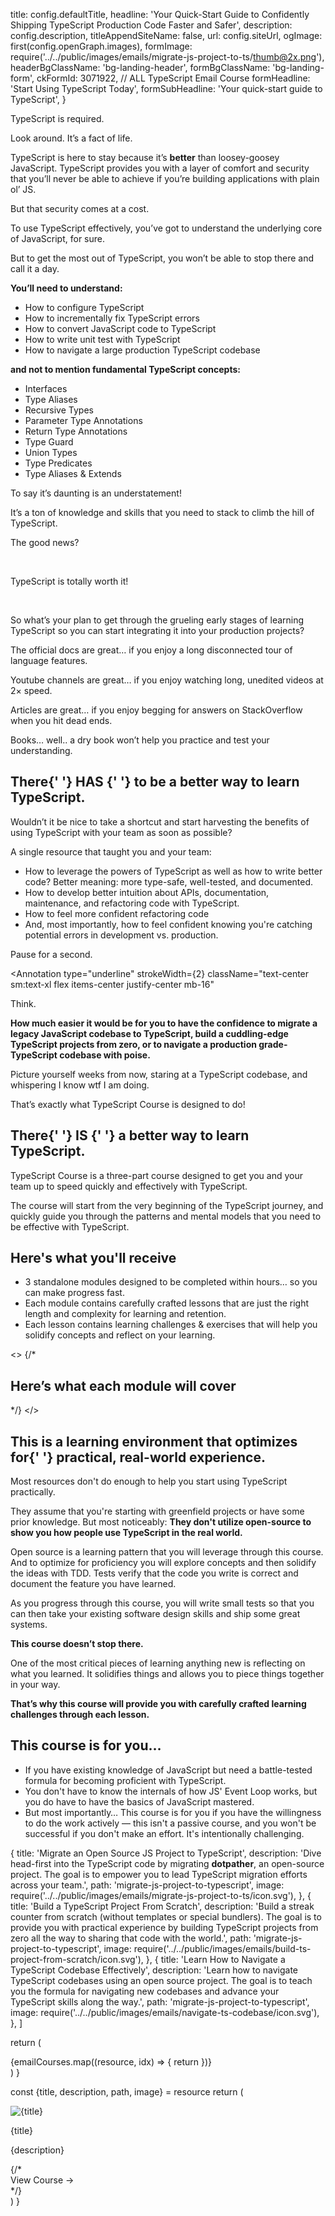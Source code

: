 
  title: config.defaultTitle,
  headline:
    'Your Quick-Start Guide to <span className="bg-gradient-to-l from-sky-50 to-cyan-200 bg-clip-text text-transparent decoration-clone">Confidently Shipping TypeScript</span> Production Code Faster and Safer',
  description: config.description,
  titleAppendSiteName: false,
  url: config.siteUrl,
  ogImage: first(config.openGraph.images),
  formImage: require('../../public/images/emails/migrate-js-project-to-ts/thumb@2x.png'),
  headerBgClassName: 'bg-landing-header',
  formBgClassName: 'bg-landing-form',
  ckFormId: 3071922, // ALL TypeScript Email Course
  formHeadline: 'Start Using TypeScript Today',
  formSubHeadline: 'Your quick-start guide to TypeScript',
}


TypeScript is required.

Look around. It’s a fact of life.

TypeScript is here to stay because it’s **better** than loosey-goosey JavaScript. TypeScript provides you with a layer of comfort and security that you’ll never be able to achieve if you’re building applications with plain ol’ JS.

But that security comes at a cost.

To use TypeScript effectively, you’ve got to understand the underlying core of JavaScript, for sure.

But to get the most out of TypeScript, you won’t be able to stop there and call it a day.

**You’ll need to understand:**

<AnimatedList className="list-table pb-10 mx-auto max-w-screen-md sm:px-10 px-5">

- How to configure TypeScript
- How to incrementally fix TypeScript errors
- How to convert JavaScript code to TypeScript
- How to write unit test with TypeScript
- How to navigate a large production TypeScript codebase

</AnimatedList>

**and not to mention fundamental TypeScript concepts:**

<AnimatedGrid className="list-grid pb-8 mx-auto max-w-screen-md sm:px-10 px-5">

- Interfaces
- Type Aliases
- Recursive Types
- Parameter Type Annotations
- Return Type Annotations
- Type Guard
- Union Types
- Type Predicates
- Type Aliases & Extends

</AnimatedGrid>

To say it’s daunting is an understatement!

It’s a ton of knowledge and skills that you need to stack to climb the hill of TypeScript.

The good news?

<br/>
<p className="text-center"><Annotation type="underline" strokeWidth={6} className="max-w-screen-sm font-bold sm:text-3xl text-xl mb-5 font-heading flex items-center justify-center text-center mx-auto">
  
TypeScript is totally worth it!

</Annotation>
</p>

<br />

So what’s your plan to get through the grueling early stages of learning TypeScript so you can start integrating it into your production projects?

The official docs are great… if you enjoy a long disconnected tour of language features.

Youtube channels are great… if you enjoy watching long, unedited videos at 2× speed.

Articles are great… if you enjoy begging for answers on StackOverflow when you hit dead ends.

Books… well.. a dry book won’t help you practice and test your understanding.

<h2 className="text-center py-8">
  There{' '}
  <Annotation type="underline" strokeWidth={6}>
    HAS
  </Annotation>{' '}
  to be a better way to learn TypeScript.
</h2>

Wouldn’t it be nice to take a shortcut and start harvesting the benefits of using TypeScript with your team as soon as possible?

A single resource that taught you and your team:

<AnimatedList className="list-table mx-auto max-w-screen-md sm:px-10 px-5">

- How to leverage the powers of TypeScript as well as how to write better code? Better meaning: more type-safe, well-tested, and documented.
- How to develop better intuition about APIs, documentation, maintenance, and refactoring code with TypeScript.
- How to feel more confident refactoring code
- And, most importantly, how to feel confident knowing you're catching potential errors in development vs. production.

</AnimatedList>

<p className="text-center sm:text-xl pt-8">Pause for a second.</p>

<Annotation
  type="underline"
  strokeWidth={2}
  className="text-center sm:text-xl flex items-center justify-center mb-16"
>
  Think.
</Annotation>

**How much easier it would be for you to have the confidence to migrate a legacy JavaScript codebase to TypeScript, build a cuddling-edge TypeScript projects from zero, or to navigate a production grade-TypeScript codebase with poise.**

Picture yourself weeks from now, staring at a TypeScript codebase, and whispering I know wtf I am doing.

That’s exactly what TypeScript Course is designed to do!

<section className="bg-gradient-to-b from-black/50 to-transparent bg-opacity-75 border-t border-gray-800 mt-24 pb-8">

<h2 className="text-center py-8">
  There{' '}
  <Annotation type="underline" strokeWidth={6}>
    IS
  </Annotation>{' '}
  a better way to learn TypeScript.
</h2>

TypeScript Course is a three-part course designed to get you and your team up to speed quickly and effectively with TypeScript.

The course will start from the very beginning of the TypeScript journey, and quickly guide you through the patterns and mental models that you need to be effective with TypeScript.

<h2 className="text-center py-8">Here's what you'll receive</h2>

<CheckList className="mb-16 max-w-screen-sm mx-auto sm:px-0 px-5">

- 3 standalone modules designed to be completed within hours… so you can make progress fast.
- Each module contains carefully crafted lessons that are just the right length and complexity for learning and retention.
- Each lesson contains learning challenges & exercises that will help you solidify concepts and reflect on your learning.

</CheckList>

<>
  {/* <h2 className="text-center pt-8">Here’s what each module will cover</h2> */}
</>

<EmailCourses />

<h2 className="text-center pb-10 sm:px-0 px-5">
  This is a learning environment that optimizes for{' '}
  <Annotation
    type="underline"
    multiline
    strokeWidth={6}
    padding={0}
    animationDuration={1000}
  >
    practical, real-world experience.
  </Annotation>
</h2>

Most resources don't do enough to help you start using TypeScript practically.

They assume that you're starting with greenfield projects or have some prior knowledge. But most noticeably: **They don't utilize open-source to show you how people use TypeScript in the real world.**

Open source is a learning pattern that you will leverage through this course. And to optimize for proficiency you will explore concepts and then solidify the ideas with TDD. Tests verify that the code you write is correct and document the feature you have learned.

As you progress through this course, you will write small tests so that you can then take your existing software design skills and ship some great systems.

<p className="text-center pb-5 sm:pt-0 pt-5">
  <Annotation
    type="underline"
    strokeWidth={2}
    animationDuration={1500}
    iterations={2}
  >
    <strong>This course doesn’t stop there.</strong>
  </Annotation>
</p>

One of the most critical pieces of learning anything new is reflecting on what you learned. It solidifies things and allows you to piece things together in your way.

**That’s why this course will provide you with carefully crafted learning challenges through each lesson.**

<h2 className="text-center pt-10">This course is for you…</h2>

<AnimatedList className="list-simple max-w-screen-sm mx-auto pb-5">

- If you have existing knowledge of JavaScript but need a battle-tested formula for becoming proficient with TypeScript.
- You don't have to know the internals of how JS' Event Loop works, but you do have to have the basics of JavaScript mastered.
- But most importantly… This course is for you if you have the willingness to do the work actively — this isn't a passive course, and you won't be successful if you don't make an effort. It's intentionally challenging.

</AnimatedList>
</section>

  {
    title: 'Migrate an Open Source JS Project to TypeScript',
    description:
      'Dive head-first into the TypeScript code by migrating **dotpather**, an open-source project. The goal is to empower you to lead TypeScript migration efforts across your team.',
    path: 'migrate-js-project-to-typescript',
    image: require('../../public/images/emails/migrate-js-project-to-ts/icon.svg'),
  },
  {
    title: 'Build a TypeScript Project From Scratch',
    description:
      'Build a streak counter from scratch (without templates or special bundlers). The goal is to provide you with practical experience by building TypeScript projects from zero all the way to sharing that code with the world.',
    path: 'migrate-js-project-to-typescript',
    image: require('../../public/images/emails/build-ts-project-from-scratch/icon.svg'),
  },
  {
    title: 'Learn How to Navigate a TypeScript Codebase Effectively',
    description:
      'Learn how to navigate TypeScript codebases using an open source project. The goal is to teach you the formula for navigating new codebases and advance your TypeScript skills along the way.',
    path: 'migrate-js-project-to-typescript',
    image: require('../../public/images/emails/navigate-ts-codebase/icon.svg'),
  },
]

  return (
    <div className="max-w-screen-sm mx-auto">
      <div className="flex flex-col gap-5 pb-8 md:-mx-10">
        {emailCourses.map((resource, idx) => {
          return <Card resource={resource} idx={idx} key={resource.title} />
        })}
      </div>
    </div>
  )
}

  const {title, description, path, image} = resource
  return (
    <div className="sm:px-0 px-5 group transition ease-in-out duration-200 not-prose flex flex-col justify-between relative">
      <div className="flex sm:flex-row flex-col sm:gap-10">
        <div className="flex justify-center flex-shrink-0">
          <Image src={image} height={150} alt={title} />
        </div>
        <div>
          <p className="sm:text-2xl text-xl font-bold font-heading pt-8 inline-flex">
            {title}
          </p>
          <p className="text-base pt-4 pb-7 opacity-80 leading-relaxed">
            <Markdown>{description}</Markdown>
          </p>
        </div>
      </div>
      {/* <div>
        <Link href={path} passHref>
          <a className="font-semibold inline-flex text-sm shadow-xl">
            <span className="px-4 py-3 bg-white/10 group-hover:bg-white/20 rounded-l-lg transition">
              View Course
            </span>
            <span
              className="px-3 py-3 bg-white/5 group-hover:bg-white/10 rounded-r-lg text-gray-400 group-hover:text-gray-100 transition"
              role="img"
              aria-label="arrow right"
            >
              →
            </span>
          </a>
        </Link>
      </div> */}
    </div>
  )
}
